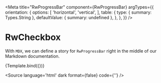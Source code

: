 
<Meta
  title="RwProgressBar"
  component={RwProgressBar}
  argTypes={{
    orientation: {
      options: [
        'horizontal',
        'vertical',
      ],
      table: {
        type: { summary: Types.String },
        defaultValue: { summary: undefined },
      },
    },
  }}
/>


# RwCheckbox

With `MDX`, we can define a story for `RwProgressBar` right in the middle of our
Markdown documentation.

<Canvas withSource='none'>
  <Story
    name="Default"
    args={{
      orientation: 'horizontal'
    }}>
    {Template.bind({})}
  </Story>
</Canvas>

<Source
  language='html'
  dark
  format={false}
  code={'<RwProgressBar :min="0" :max="100" :value="value" />'}
/>

<ArgsTable story="Default" />
